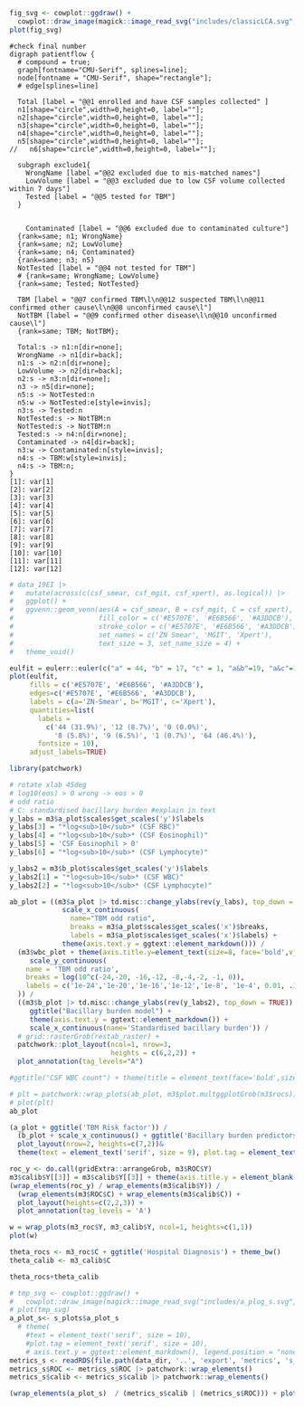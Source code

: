 <!-- method -->
```r

fig_svg <- cowplot::ggdraw() + 
  cowplot::draw_image(magick::image_read_svg("includes/classicLCA.svg", width=212*5))
plot(fig_svg)
```

<!-- Result -->

```diagrammer
#check final number
digraph patientflow {
  # compound = true;
  graph[fontname="CMU-Serif", splines=line];
  node[fontname = "CMU-Serif", shape="rectangle"];
  # edge[splines=line]
  
  Total [label = "@@1 enrolled and have CSF samples collected" ]
  n1[shape="circle",width=0,height=0, label=""];
  n2[shape="circle",width=0,height=0, label=""];
  n3[shape="circle",width=0,height=0, label=""];
  n4[shape="circle",width=0,height=0, label=""];
  n5[shape="circle",width=0,height=0, label=""];
//   n6[shape="circle",width=0,height=0, label=""];

  subgraph exclude1{
    WrongName [label ="@@2 excluded due to mis-matched names"]
    LowVolume [label = "@@3 excluded due to low CSF volume collected within 7 days"]
    Tested [label = "@@5 tested for TBM"]
  }
  

    Contaminated [label = "@@6 excluded due to contaminated culture"]
  {rank=same; n1; WrongName}
  {rank=same; n2; LowVolume}
  {rank=same; n4; Contaminated}
  {rank=same; n3; n5}
  NotTested [label = "@@4 not tested for TBM"]
  # {rank=same; WrongName; LowVolume}
  {rank=same; Tested; NotTested}
  
  TBM [label = "@@7 confirmed TBM\l\n@@12 suspected TBM\l\n@@11 confirmed other cause\l\n@@8 unconfirmed cause\l"]
  NotTBM [label = "@@9 confirmed other disease\l\n@@10 unconfirmed cause\l"]
  {rank=same; TBM; NotTBM};
  
  Total:s -> n1:n[dir=none];
  WrongName -> n1[dir=back];
  n1:s -> n2:n[dir=none];
  LowVolume -> n2[dir=back];
  n2:s -> n3:n[dir=none];
  n3 -> n5[dir=none];
  n5:s -> NotTested:n
  n5:w -> NotTested:e[style=invis];
  n3:s -> Tested:n
  NotTested:s -> NotTBM:n
  NotTested:s -> NotTBM:n
  Tested:s -> n4:n[dir=none]; 
  Contaminated -> n4[dir=back];
  n3:w -> Contaminated:n[style=invis];
  n4:s -> TBM:w[style=invis];
  n4:s -> TBM:n;
}
[1]: var[1]
[2]: var[2]
[3]: var[3]
[4]: var[4]
[5]: var[5]
[6]: var[6]
[7]: var[7]
[8]: var[8]
[9]: var[9]
[10]: var[10]
[11]: var[11]
[12]: var[12]
```

```r

# data_19EI |>
#   mutate(across(c(csf_smear, csf_mgit, csf_xpert), as.logical)) |>
#   ggplot() +
#   ggvenn::geom_venn(aes(A = csf_smear, B = csf_mgit, C = csf_xpert), 
#                     fill_color = c('#E5707E', '#E6B566', '#A3DDCB'),
#                     stroke_color = c('#E5707E', '#E6B566', '#A3DDCB'),
#                     set_names = c('ZN Smear', 'MGIT', 'Xpert'),
#                     text_size = 3, set_name_size = 4) +
#   theme_void()

eulfit = eulerr::euler(c("a" = 44, "b" = 17, "c" = 1, "a&b"=19, "a&c"=14, "b&c"=8, "a&b&c"=64))
plot(eulfit, 
     fills = c('#E5707E', '#E6B566', '#A3DDCB'), 
     edges=c('#E5707E', '#E6B566', '#A3DDCB'), 
     labels = c(a='ZN-Smear', b='MGIT', c='Xpert'), 
     quantities=list(
       labels =
         c('44 (31.9%)', '12 (8.7%)', '0 (0.0%)', 
           '8 (5.8%)', '9 (6.5%)', '1 (0.7%)', '64 (46.4%)'), 
       fontsize = 10), 
     adjust_labels=TRUE)
```

```r

library(patchwork)

# rotate xlab 45deg
# log10(eos) > 0 wrong -> eos > 0
# odd ratio
# C: standardised bacillary burden #explain in text
y_labs = m3$a_plot$scales$get_scales('y')$labels
y_labs[3] = "*log<sub>10</sub>* (CSF RBC)"
y_labs[4] = "*log<sub>10</sub>* (CSF Eosinophil)" 
y_labs[5] = 'CSF Eosinophil > 0'
y_labs[6] = "*log<sub>10</sub>* (CSF Lymphocyte)"

y_labs2 = m3$b_plot$scales$get_scales('y')$labels
y_labs2[1] = "*log<sub>10</sub>* (CSF WBC)"  
y_labs2[2] = "*log<sub>10</sub>* (CSF Lymphocyte)"

ab_plot = ((m3$a_plot |> td.misc::change_ylabs(rev(y_labs), top_down = TRUE)) + ggtitle("Prevalence model") + 
             scale_x_continuous(
               name="TBM odd ratio",
               breaks = m3$a_plot$scales$get_scales('x')$breaks,
               labels = m3$a_plot$scales$get_scales('x')$labels) + 
             theme(axis.text.y = ggtext::element_markdown())) / 
  (m3$wbc_plot + theme(axis.title.y=element_text(size=8, face='bold',vjust=-45, color=grey(.3))) +
     scale_y_continuous(
    name = 'TBM odd ratio',
    breaks = log(10^c(-24,-20, -16,-12, -8,-4,-2, -1, 0)),
    labels = c('1e-24','1e-20','1e-16','1e-12','1e-8', '1e-4', 0.01, .1, 1)
  )) /
  ((m3$b_plot |> td.misc::change_ylabs(rev(y_labs2), top_down = TRUE)) + 
     ggtitle("Bacillary burden model") + 
     theme(axis.text.y = ggtext::element_markdown()) + 
     scale_x_continuous(name='Standardised bacillary burden')) /
  # grid::rasterGrob(restab_raster) + 
  patchwork::plot_layout(ncol=1, nrow=3, 
                         heights = c(6,2,2)) + 
  plot_annotation(tag_levels="A")

#ggtitle("CSF WBC count") + theme(title = element_text(face='bold',size=6), title.po

# plt = patchwork::wrap_plots(ab_plot, m3$plot.multggplotGrob(m3$rocs)) + plot_annotation(tag_levels="A")
# plot(plt)
ab_plot
```



```r
(a_plot + ggtitle('TBM Risk factor')) /
  (b_plot + scale_x_continuous() + ggtitle('Bacillary burden predictors')) + 
  plot_layout(nrow=2, heights=c(7,2))&
  theme(text = element_text('serif', size = 9), plot.tag = element_text('serif', size = 9), axis.text.y = ggtext::element_markdown(family=NULL, face='bold'), legend.position = "none") 
```


```r

roc_y <- do.call(gridExtra::arrangeGrob, m3$ROC$Y)
m3$calib$Y[[3]] = m3$calib$Y[[3]] + theme(axis.title.y = element_blank())
(wrap_elements(roc_y) / wrap_elements(m3$calib$Y)) /
  (wrap_elements(m3$ROC$C) + wrap_elements(m3$calib$C)) + 
  plot_layout(heights=c(2,2,3)) +
  plot_annotation(tag_levels = 'A')
```

```r
w = wrap_plots(m3_roc$Y, m3_calib$Y, ncol=1, heights=c(1,1))
plot(w)
```

```r
theta_rocs <- m3_roc$C + ggtitle('Hospital Diagnosis') + theme_bw()
theta_calib <- m3_calib$C
```

```r
theta_rocs+theta_calib
```

```r
# tmp_svg <- cowplot::ggdraw() + 
#   cowplot::draw_image(magick::image_read_svg("includes/a_plog_s.svg", width=212*5, height=159*5))
# plot(tmp_svg)
a_plot_s<- s_plots$a_plot_s
  # theme(
    #text = element_text('serif', size = 10), 
    #plot.tag = element_text('serif', size = 10), 
    # axis.text.y = ggtext::element_markdown(), legend.position = "none") 
metrics_s <- readRDS(file.path(data_dir, '..', 'export', 'metrics', 's_plot.RDS')) 
metrics_s$ROC <- metrics_s$ROC |> patchwork::wrap_elements()
metrics_s$calib <- metrics_s$calib |> patchwork::wrap_elements()

(wrap_elements(a_plot_s)  / (metrics_s$calib | (metrics_s$ROC))) + plot_annotation(tag_levels = 'A')
```
